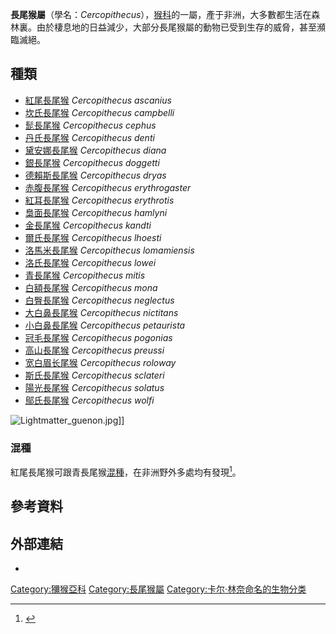 {{Automatic Taxobox
| name = 長尾猴屬
| image = DianaMonkey Darwin.jpg
| image_width = 200px
| image_caption = [[戴安娜长尾猴|戴安娜长尾猴]]
| taxon = Cercopithecus
| authority = [[卡爾·林奈|Linnaeus]], 1758
| type_species = ''Simia diana''
| type_species_authority = [[卡爾·林奈|Linnaeus]], 1758
| subdivision_ranks = [[種|種]]
| subdivision = 
見内文。
}}

'''長尾猴屬'''（學名：''Cercopithecus''），[[猴科|猴科]]的一屬，產于非洲，大多數都生活在森林裏。由於棲息地的日益減少，大部分長尾猴屬的動物已受到生存的威脅，甚至瀕臨滅絕。

==種類==
* [[紅尾長尾猴|紅尾長尾猴]] ''Cercopithecus ascanius''
* [[坎氏長尾猴|坎氏長尾猴]] ''Cercopithecus campbelli''
* [[髭長尾猴|髭長尾猴]] ''Cercopithecus cephus''
* [[丹氏長尾猴|丹氏長尾猴]] ''Cercopithecus denti''
* [[黛安娜長尾猴|黛安娜長尾猴]] ''Cercopithecus diana''
* [[銀長尾猴|銀長尾猴]] ''Cercopithecus doggetti''
* [[德賴斯長尾猴|德賴斯長尾猴]] ''Cercopithecus dryas''
* [[赤腹長尾猴|赤腹長尾猴]] ''Cercopithecus erythrogaster''
* [[紅耳長尾猴|紅耳長尾猴]] ''Cercopithecus erythrotis''
* [[梟面長尾猴|梟面長尾猴]] ''Cercopithecus hamlyni''
* [[金長尾猴|金長尾猴]] ''Cercopithecus kandti''
* [[爾氏長尾猴|爾氏長尾猴]] ''Cercopithecus lhoesti''
* [[洛馬米長尾猴|洛馬米長尾猴]] ''Cercopithecus lomamiensis''
* [[洛氏長尾猴|洛氏長尾猴]] ''Cercopithecus lowei''
* [[青長尾猴|青長尾猴]] ''Cercopithecus mitis''
* [[白額長尾猴|白額長尾猴]] ''Cercopithecus mona''
* [[白臀長尾猴|白臀長尾猴]] ''Cercopithecus neglectus''
* [[大白鼻長尾猴|大白鼻長尾猴]] ''Cercopithecus nictitans''
* [[小白鼻長尾猴|小白鼻長尾猴]] ''Cercopithecus petaurista''
* [[冠毛長尾猴|冠毛長尾猴]] ''Cercopithecus pogonias''
* [[高山長尾猴|高山長尾猴]] ''Cercopithecus preussi''
* [[宽白眉长尾猴|宽白眉长尾猴]] ''Cercopithecus roloway''
* [[斯氏長尾猴|斯氏長尾猴]] ''Cercopithecus sclateri''
* [[陽光長尾猴|陽光長尾猴]] ''Cercopithecus solatus''
* [[鄔氏長尾猴|鄔氏長尾猴]] ''Cercopithecus wolfi''

[[File:Lightmatter_guenon.jpg|right]]]]
=== 混種 ===
紅尾長尾猴可跟青長尾猴[[混種|混種]]，在非洲野外多處均有發現<ref name=Rowe1996>{{cite book|title=The Pictorial Guide to the Living Primates|url=https://archive.org/details/pictorialguideto00rowe|last=Rowe |first=Noel |pages=[https://archive.org/details/pictorialguideto00rowe/page/n146 139], 143, 154, 185, 223|year=1996|publisher=Pogonias Press|location=New York |isbn=0-9648825-0-7}}</ref>。

== 參考資料 ==
{{reflist}}

== 外部連結 ==
*
{{簡鼻亞目|C.}}
{{Taxonbar|from=Q255571}}

[[Category:獼猴亞科|Category:獼猴亞科]]
[[Category:長尾猴屬|Category:長尾猴屬]]
[[Category:卡尔·林奈命名的生物分类|Category:卡尔·林奈命名的生物分类]]